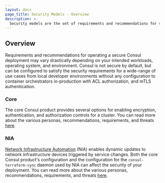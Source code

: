 ```yaml
---
layout: docs
page_title: Security Models - Overview
description: >-
  Security models are the set of requirements and recommendations for securely operating a Consul deployment. Learn about security models and how they differ between environments.
---
```


## Overview

Requirements and recommendations for operating a secure Consul deployment may vary drastically depending on your
intended workloads, operating system, and environment. Consul is not secure by default, but can be configured to satisfy
the security requirements for a wide-range of use cases from local developer environments without any configuration to
container orchestrators in-production with ACL authorization, and mTLS authentication.

### Core

The core Consul product provides several options for enabling encryption, authentication, and authorization
controls for a cluster. You can read more about the various personas, recommendations, requirements, and threats
[here](/docs/security/security-models/core).

### NIA

[Network Infrastructure Automation](/docs/nia) (NIA) enables dynamic updates to network infrastructure devices triggered
by service changes. Both the core Consul product's configuration and the configuration for the `consul-terraform-sync`
daemon used by NIA can affect the security of your deployment. You can read more about the various personas,
recommendations, requirements, and threats [here](/docs/security/security-models/nia).
